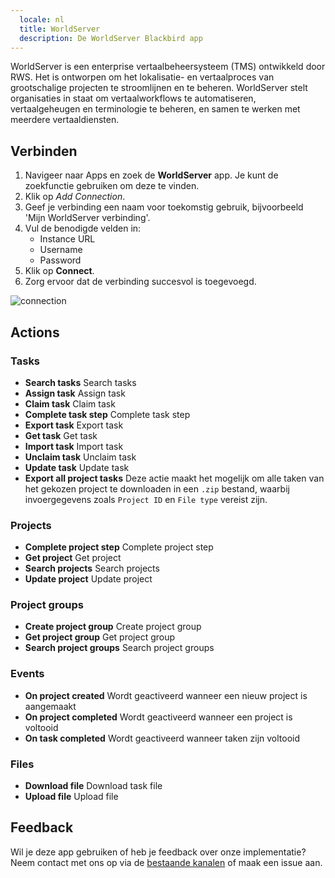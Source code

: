 ```yaml
---
  locale: nl
  title: WorldServer
  description: De WorldServer Blackbird app
---
```


<LinkCard title="View on Github" target="_blank" href="https://github.com/bb-io/WorldServer" icon="github" />

WorldServer is een enterprise vertaalbeheersysteem (TMS) ontwikkeld door RWS. Het is ontworpen om het lokalisatie- en vertaalproces van grootschalige projecten te stroomlijnen en te beheren. WorldServer stelt organisaties in staat om vertaalworkflows te automatiseren, vertaalgeheugen en terminologie te beheren, en samen te werken met meerdere vertaaldiensten.

## Verbinden

1. Navigeer naar Apps en zoek de **WorldServer** app. Je kunt de zoekfunctie gebruiken om deze te vinden.
2. Klik op _Add Connection_.
3. Geef je verbinding een naam voor toekomstig gebruik, bijvoorbeeld 'Mijn WorldServer verbinding'.
4. Vul de benodigde velden in: 
	- Instance URL
	- Username
	- Password
5. Klik op **Connect**.
6. Zorg ervoor dat de verbinding succesvol is toegevoegd.

![connection](https://raw.githubusercontent.com/bb-io/WorldServer/develop/./image/README/connecting.png)

## Actions

### Tasks

- **Search tasks** Search tasks
- **Assign task** Assign task
- **Claim task** Claim task
- **Complete task step** Complete task step
- **Export task** Export task
- **Get task** Get task
- **Import task** Import task
- **Unclaim task** Unclaim task
- **Update task** Update task
- **Export all project tasks** Deze actie maakt het mogelijk om alle taken van het gekozen project te downloaden in een `.zip` bestand, waarbij invoergegevens zoals `Project ID` en `File type` vereist zijn.

### Projects

- **Complete project step** Complete project step
- **Get project** Get project
- **Search projects** Search projects
- **Update project** Update project

### Project groups

- **Create project group** Create project group
- **Get project group** Get project group
- **Search project groups** Search project groups

### Events
- **On project created**  Wordt geactiveerd wanneer een nieuw project is aangemaakt
- **On project completed** Wordt geactiveerd wanneer een project is voltooid
- **On task completed** Wordt geactiveerd wanneer taken zijn voltooid

### Files

- **Download file** Download task file
- **Upload file** Upload file

## Feedback

Wil je deze app gebruiken of heb je feedback over onze implementatie? Neem contact met ons op via de [bestaande kanalen](https://www.blackbird.io/) of maak een issue aan.